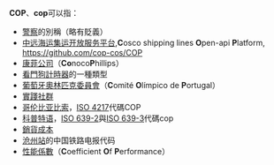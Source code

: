 '''COP'''、'''cop'''可以指：
* [[警察|警察]]的別稱（略有貶義）
* [[中远海运集运开放服务平台|中远海运集运开放服务平台]],'''C'''osco shipping lines '''O'''pen-api '''P'''latform, https://github.com/cop-cos/COP {{Wayback|url=https://github.com/cop-cos/COP |date=20201118233636 }}
* [[康菲公司|康菲公司]]（'''Co'''noco'''P'''hillips）
* [[看門狗計時器|看門狗計時器]]的一種類型
* [[葡萄牙奧林匹克委員會|葡萄牙奧林匹克委員會]]（'''C'''omité '''O'''límpico de '''P'''ortugal）
* [[實踐社群|實踐社群]]
* [[哥伦比亚比索|哥伦比亚比索]]，[[ISO_4217|ISO 4217]]代碼COP
* [[科普特语|科普特语]]，[[ISO_639-2|ISO 639-2]]與[[ISO_639-3|ISO 639-3]]代碼cop
* [[銷貨成本|銷貨成本]]
* [[沧州站|沧州站]]的中国铁路电报代码
* [[性能係數|性能係數]]（'''C'''oefficient '''O'''f '''P'''erformance）
{{消歧義|cat=三字拉丁字母縮寫消歧義}}